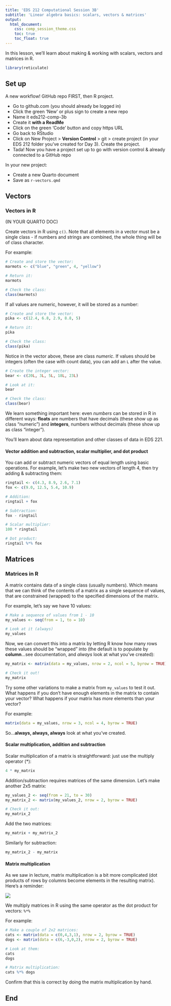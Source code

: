 ```yaml
---
title: 'EDS 212 Computational Session 3B'
subtitle: 'Linear algebra basics: scalars, vectors & matrices'
output: 
  html_document:
    css: comp_session_theme.css
    toc: true
    toc_float: true
---
```


In this lesson, we'll learn about making & working with scalars, vectors and matrices in R.

```r
library(reticulate)
```


## Set up

A new workflow! GitHub repo FIRST, then R project. 

- Go to github.com (you should already be logged in)
- Click the green 'New' or plus sign to create a new repo
- Name it eds212-comp-3b
- Create it **with a ReadMe**
- Click on the green 'Code' button and copy https URL
- Go back to RStudio
- Click on New Project > **Version Control** > git > create project (in your EDS 212 folder you've created for Day 3). Create the project. 
- Tada! Now you have a project set up to go with version control & already connected to a GitHub repo 

In your new project: 

- Create a new Quarto document
- Save as `r-vectors.qmd`

## Vectors

### Vectors in R

(IN YOUR QUARTO DOC)

Create vectors in R using `c()`. Note that all elements in a vector must be a single class - if numbers and strings are combined, the whole thing will be of class character. 

For example: 

```r
# Create and store the vector:
marmots <- c("blue", "green", 4, "yellow")

# Return it:
marmots

# Check the class:
class(marmots)
```

If all values are numeric, however, it will be stored as a number:
```r
# Create and store the vector: 
pika <- c(12.4, 6.8, 2.9, 8.8, 5)

# Return it:
pika

# Check the class:
class(pika)
```

Notice in the vector above, these are class *numeric*. If values should be integers (often the case with count data), you can add an `L` after the value.

```r
# Create the integer vector:
bear <- c(20L, 3L, 5L, 18L, 23L)

# Look at it:
bear

# Check the class:
class(bear) 
```

We learn something important here: even *numbers* can be stored in R in different ways: **floats** are numbers that have decimals (these show up as class "numeric") and **integers**, numbers without decimals (these show up as class "integer"). 

You'll learn about data representation and other classes of data in EDS 221. 

#### Vector addition and subtraction, scalar multiplier, and dot product

You can add or subtract numeric vectors of equal length using basic operations. For example, let's make two new vectors of length 4, then try adding & subtracting them: 

```r
ringtail <- c(4.3, 8.9, 2.6, 7.1)
fox <- c(9.0, 12.5, 5.4, 10.9)

# Addition:
ringtail + fox

# Subtraction: 
fox - ringtail

# Scalar multiplier: 
100 * ringtail

# Dot product: 
ringtail %*% fox

```

## Matrices

### Matrices in R

A matrix contains data of a single class (usually numbers). Which means that we can think of the contents of a matrix as a single sequence of values, that are constrained (wrapped) to the specified dimensions of the matrix.

For example, let's say we have 10 values: 

```r
# Make a sequence of values from 1 - 10
my_values <- seq(from = 1, to = 10)

# Look at it (always)
my_values
```

Now, we can convert this into a matrix by letting R know how many rows these values should be "wrapped" into (the default is to populate by **column**...see documentation, and *always* look at what you've created):

```r
my_matrix <- matrix(data = my_values, nrow = 2, ncol = 5, byrow = TRUE)

# Check it out!
my_matrix
```

Try some other variations to make a matrix from `my_values` to test it out. What happens if you don't have enough elements in the matrix to contain your vector? What happens if your matrix has *more* elements than your vector? 

For example: 

```r
matrix(data = my_values, nrow = 3, ncol = 4, byrow = TRUE)
```

So...**always, always, always** look at what you've created. 

#### Scalar multiplication, addition and subtraction

Scalar multiplication of a matrix is straightforward: just use the multiply operator (*): 

```r
4 * my_matrix
```

Addition/subtraction requires matrices of the same dimension. Let's make another 2x5 matrix:

```r
my_values_2 <- seq(from = 21, to = 30)
my_matrix_2 <- matrix(my_values_2, nrow = 2, byrow = TRUE)

# Check it out:
my_matrix_2
```

Add the two matrices:
```r
my_matrix + my_matrix_2
```

Similarly for subtraction:
```r
my_matrix_2 - my_matrix
```

#### Matrix multiplication

As we saw in lecture, matrix multiplication is a bit more complicated (dot products of rows by columns become elements in the resulting matrix). Here's a reminder: 

![](../slides/slide_images/matrix_multiplication.png)

We multiply matrices in R using the same operator as the dot product for vectors: `%*%`

For example: 
```r
# Make a couple of 2x2 matrices:
cats <- matrix(data = c(0,4,3,1), nrow = 2, byrow = TRUE)
dogs <- matrix(data = c(6,-3,0,2), nrow = 2, byrow = TRUE)

# Look at them: 
cats
dogs

# Matrix multiplication:
cats %*% dogs
```

Confirm that this is correct by doing the matrix multiplication by hand.

## End


